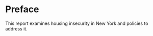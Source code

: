 # Preface {.unnumbered}

This report examines housing insecurity in New York and policies to address it.

